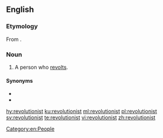 ==English==

===Etymology===
From {{af|en|revolution|-ist}}.

===Noun===
{{en-noun}}

# A person who [[revolt]]s.

====Synonyms====
* {{l|en|revolutionary}}
* {{l|en|subversive}}

[[Category:en:People]]

[[hy:revolutionist]]
[[ku:revolutionist]]
[[ml:revolutionist]]
[[pl:revolutionist]]
[[sv:revolutionist]]
[[te:revolutionist]]
[[vi:revolutionist]]
[[zh:revolutionist]]